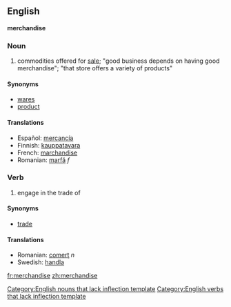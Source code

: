 ==English==
'''merchandise'''
===Noun===
# commodities offered for [[sale]]; "good business depends on having good merchandise"; "that store offers a variety of products" 

====Synonyms====
*[[wares]]
*[[product]]

====Translations====
*Español: [[mercancía]]
*Finnish: [[kauppatavara]]
*French: [[marchandise]]
*Romanian: [[marfă]] ''f''

===Verb===
# engage in the trade of 

====Synonyms====
*[[trade]]

====Translations====
*Romanian: [[comerţ]] ''n''
*Swedish: [[handla]]

[[Category:English nouns that lack inflection template]]
[[Category:English verbs that lack inflection template]]

[[fr:merchandise]]
[[zh:merchandise]]